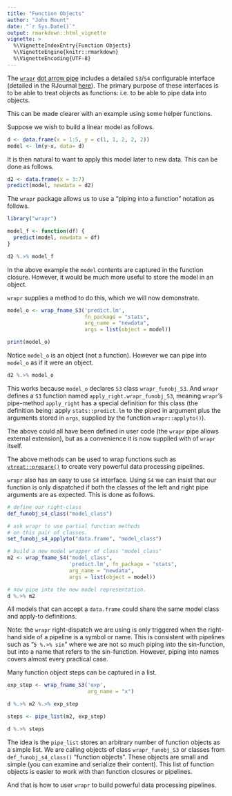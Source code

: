 ```yaml
---
title: "Function Objects"
author: "John Mount"
date: "`r Sys.Date()`"
output: rmarkdown::html_vignette
vignette: >
  %\VignetteIndexEntry{Function Objects}
  %\VignetteEngine{knitr::rmarkdown}
  %\VignetteEncoding{UTF-8}
---
```


The [`wrapr`](https://github.com/WinVector/wrapr) [dot arrow pipe](https://winvector.github.io/wrapr/reference/dot_arrow.html) includes a detailed `S3`/`S4` configurable interface (detailed in the RJournal [here](https://journal.r-project.org/archive/2018/RJ-2018-042/index.html)).  The primary
purpose of these interfaces is to be able to treat objects as functions: i.e. to be
able to pipe data into objects.

This can be made clearer with an example using some helper functions.

Suppose we wish to build a linear model as follows.

```r
d <- data.frame(x = 1:5, y = c(1, 1, 2, 2, 2))
model <- lm(y~x, data= d)
```

It is then natural to want to apply this model later to new data.  This can be done as follows.

```r
d2 <- data.frame(x = 3:7)
predict(model, newdata = d2)
```

The `wrapr` package allows us to use a "piping into a function" notation as follows.

```r
library("wrapr")

model_f <- function(df) {
  predict(model, newdata = df)
}

d2 %.>% model_f
```

In the above example the `model` contents are captured in the function closure.  However, it would be much more useful to store the model in an object.

`wrapr` supplies a method to do this, which we will now demonstrate.

```r
model_o <- wrap_fname_S3('predict.lm',
                         fn_package = "stats",
                         arg_name = "newdata", 
                         args = list(object = model))

print(model_o)
```

Notice `model_o` is an object (not a function).  However we can pipe into `model_o` as if it were an object.

```r
d2 %.>% model_o
```

This works because `model_o` declares `S3` class `wrapr_funobj_S3`.  And `wrapr` defines a `S3` function named `apply_right.wrapr_funobj_S3`, meaning `wrapr`'s pipe-method `apply_right` has a special definition for this class (the definition being: apply `stats::predict.lm` to the piped in argument plus the arguments stored in `args`, supplied
by the function `wrapr::applyto()`).

The above could all have been defined in user code (the `wrapr` pipe allows external extension), but as a convenience it is now supplied with of `wrapr` itself.

The above methods can be used to wrap functions such as [`vtreat::prepare()`](https://winvector.github.io/vtreat/reference/prepare.html) to create very powerful data processing pipelines.

`wrapr` also has an easy to use `S4` interface.  Using `S4` we can insist that our function is only dispatched if both the classes of the left and right pipe arguments are as expected. This is done as follows.

```r
# define our right-class
def_funobj_s4_class("model_class")

# ask wrapr to use partial function methods
# on this pair of classes.
set_funobj_s4_applyto("data.frame", "model_class")

# build a new model wrapper of class "model_class"
m2 <- wrap_fname_S4("model_class", 
                    'predict.lm', fn_package = "stats",
                    arg_name = "newdata", 
                    args = list(object = model))

# now pipe into the new model representation.
d %.>% m2
```

All models that can accept a `data.frame` could share the same model class and apply-to definitions.

Note: the `wrapr` right-dispatch we are using is only triggered when the right-hand side of a pipeline is a symbol or name.  This is consistent with pipelines such as "`5 %.>% sin`" where we are not so much piping into the sin-function, but into a name that refers to the sin-function.  However, piping into names covers almost every practical case.

Many function object steps can be captured in a list.

```r
exp_step <- wrap_fname_S3('exp',
                          arg_name = "x")

d %.>% m2 %.>% exp_step

steps <- pipe_list(m2, exp_step)

d %.>% steps
```

The idea is the `pipe_list` stores an arbitrary number of function objects as a simple list.  We are calling objects of class `wrapr_funobj_S3` or classes from `def_funobj_s4_class()` "function objects".  These objects are small and simple (you can examine and serialize their content).  This list of function objects is easier to work with than function closures or pipelines.


And that is how to user `wrapr` to build powerful data processing pipelines.





